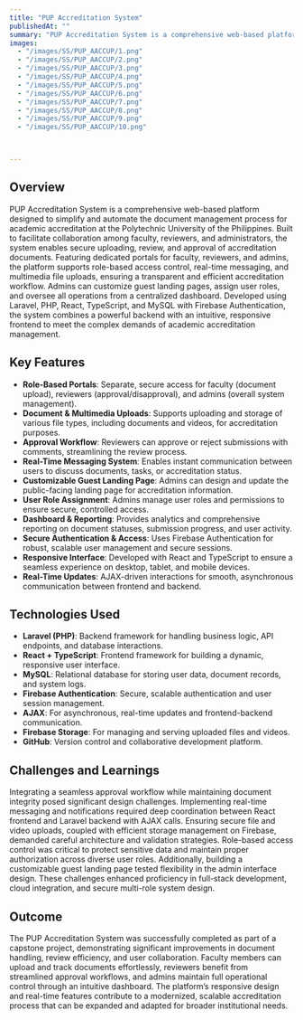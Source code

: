 ```yaml
---
title: "PUP Accreditation System"
publishedAt: ""
summary: "PUP Accreditation System is a comprehensive web-based platform designed to simplify and automate the document management process for academic accreditation at the Polytechnic University of the Philippines. Built to facilitate collaboration among faculty, reviewers, and administrators, the system enables secure uploading, review, and approval of accreditation documents. Featuring dedicated portals for faculty, reviewers, and admins, the platform supports role-based access control, real-time messaging, and multimedia file uploads, ensuring a transparent and efficient accreditation workflow. Admins can customize guest landing pages, assign user roles, and oversee all operations from a centralized dashboard. Developed using Laravel, PHP, React, TypeScript, and MySQL with Firebase Authentication, the system combines a powerful backend with an intuitive, responsive frontend to meet the complex demands of academic accreditation management."
images:
  - "/images/SS/PUP_AACCUP/1.png"
  - "/images/SS/PUP_AACCUP/2.png"
  - "/images/SS/PUP_AACCUP/3.png"
  - "/images/SS/PUP_AACCUP/4.png"
  - "/images/SS/PUP_AACCUP/5.png"
  - "/images/SS/PUP_AACCUP/6.png"
  - "/images/SS/PUP_AACCUP/7.png"
  - "/images/SS/PUP_AACCUP/8.png"
  - "/images/SS/PUP_AACCUP/9.png"
  - "/images/SS/PUP_AACCUP/10.png"



---
```


## Overview

PUP Accreditation System is a comprehensive web-based platform designed to simplify and automate the document management process for academic accreditation at the Polytechnic University of the Philippines. Built to facilitate collaboration among faculty, reviewers, and administrators, the system enables secure uploading, review, and approval of accreditation documents. Featuring dedicated portals for faculty, reviewers, and admins, the platform supports role-based access control, real-time messaging, and multimedia file uploads, ensuring a transparent and efficient accreditation workflow. Admins can customize guest landing pages, assign user roles, and oversee all operations from a centralized dashboard. Developed using Laravel, PHP, React, TypeScript, and MySQL with Firebase Authentication, the system combines a powerful backend with an intuitive, responsive frontend to meet the complex demands of academic accreditation management.

## Key Features

- **Role-Based Portals**: Separate, secure access for faculty (document upload), reviewers (approval/disapproval), and admins (overall system management).
- **Document & Multimedia Uploads**: Supports uploading and storage of various file types, including documents and videos, for accreditation purposes.
- **Approval Workflow**: Reviewers can approve or reject submissions with comments, streamlining the review process.
- **Real-Time Messaging System**: Enables instant communication between users to discuss documents, tasks, or accreditation status.
- **Customizable Guest Landing Page**: Admins can design and update the public-facing landing page for accreditation information.
- **User Role Assignment**: Admins manage user roles and permissions to ensure secure, controlled access.
- **Dashboard & Reporting**: Provides analytics and comprehensive reporting on document statuses, submission progress, and user activity.
- **Secure Authentication & Access**: Uses Firebase Authentication for robust, scalable user management and secure sessions.
- **Responsive Interface**: Developed with React and TypeScript to ensure a seamless experience on desktop, tablet, and mobile devices.
- **Real-Time Updates**: AJAX-driven interactions for smooth, asynchronous communication between frontend and backend.


## Technologies Used

- **Laravel (PHP)**: Backend framework for handling business logic, API endpoints, and database interactions.
- **React + TypeScript**: Frontend framework for building a dynamic, responsive user interface.
- **MySQL**: Relational database for storing user data, document records, and system logs.
- **Firebase Authentication**: Secure, scalable authentication and user session management.
- **AJAX**: For asynchronous, real-time updates and frontend-backend communication.
- **Firebase Storage**: For managing and serving uploaded files and videos.
- **GitHub**: Version control and collaborative development platform.


## Challenges and Learnings

Integrating a seamless approval workflow while maintaining document integrity posed significant design challenges. Implementing real-time messaging and notifications required deep coordination between React frontend and Laravel backend with AJAX calls. Ensuring secure file and video uploads, coupled with efficient storage management on Firebase, demanded careful architecture and validation strategies. Role-based access control was critical to protect sensitive data and maintain proper authorization across diverse user roles. Additionally, building a customizable guest landing page tested flexibility in the admin interface design. These challenges enhanced proficiency in full-stack development, cloud integration, and secure multi-role system design.

## Outcome

The PUP Accreditation System was successfully completed as part of a capstone project, demonstrating significant improvements in document handling, review efficiency, and user collaboration. Faculty members can upload and track documents effortlessly, reviewers benefit from streamlined approval workflows, and admins maintain full operational control through an intuitive dashboard. The platform’s responsive design and real-time features contribute to a modernized, scalable accreditation process that can be expanded and adapted for broader institutional needs.